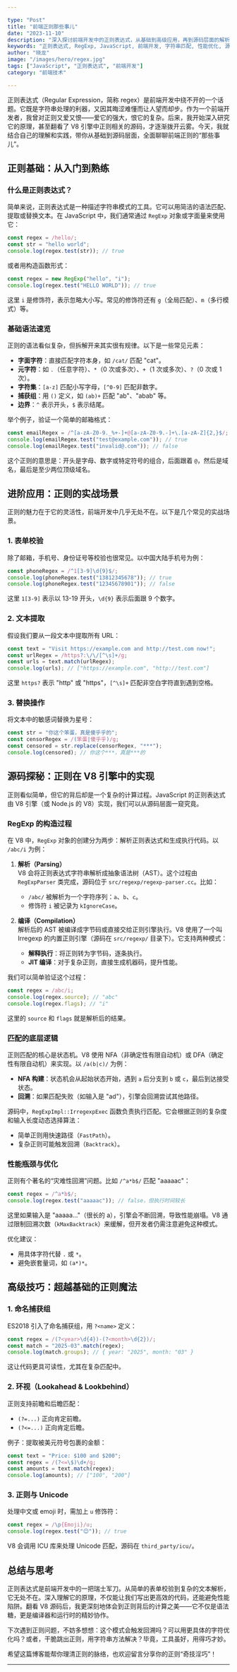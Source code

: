 ```yaml
---

type: "Post"
title: "前端正则那些事儿"
date: "2023-11-10"
description: "深入探讨前端开发中的正则表达式，从基础到高级应用，再到源码层面的解析，带你全面掌握正则的奥秘。"
keywords: "正则表达式, RegExp, JavaScript, 前端开发, 字符串匹配, 性能优化, 源码解析"
author: "晓龙"
image: "/images/hero/regex.jpg"
tags: ["JavaScript", "正则表达式", "前端开发"]
category: "前端技术"

---
```


正则表达式（Regular Expression，简称 regex）是前端开发中绕不开的一个话题。它既是字符串处理的利器，又因其晦涩难懂而让人望而却步。作为一个前端开发者，我曾对正则又爱又恨——爱它的强大，恨它的复杂。后来，我开始深入研究它的原理，甚至翻看了 V8 引擎中正则相关的源码，才逐渐拨开云雾。今天，我就结合自己的理解和实践，带你从基础到源码层面，全面聊聊前端正则的“那些事儿”。

## 正则基础：从入门到熟练

### 什么是正则表达式？

简单来说，正则表达式是一种描述字符串模式的工具。它可以用简洁的语法匹配、提取或替换文本。在 JavaScript 中，我们通常通过 `RegExp` 对象或字面量来使用它：

```javascript
const regex = /hello/;
const str = "hello world";
console.log(regex.test(str)); // true
```

或者用构造函数形式：

```javascript
const regex = new RegExp("hello", "i");
console.log(regex.test("HELLO WORLD")); // true
```

这里 `i` 是修饰符，表示忽略大小写。常见的修饰符还有 `g`（全局匹配）、`m`（多行模式）等。

### 基础语法速览

正则的语法看似复杂，但拆解开来其实很有规律。以下是一些常见元素：

- **字面字符**：直接匹配字符本身，如 `/cat/` 匹配 "cat"。
- **元字符**：如 `.`（任意字符）、`*`（0 次或多次）、`+`（1 次或多次）、`?`（0 次或 1 次）。
- **字符集**：`[a-z]` 匹配小写字母，`[^0-9]` 匹配非数字。
- **捕获组**：用 `()` 定义，如 `(ab)+` 匹配 "ab"、"abab" 等。
- **边界**：`^` 表示开头，`$` 表示结尾。

举个例子，验证一个简单的邮箱格式：

```javascript
const emailRegex = /^[a-zA-Z0-9._%+-]+@[a-zA-Z0-9.-]+\.[a-zA-Z]{2,}$/;
console.log(emailRegex.test("test@example.com")); // true
console.log(emailRegex.test("invalid@.com")); // false
```

这个正则的意思是：开头是字母、数字或特定符号的组合，后面跟着 `@`，然后是域名，最后是至少两位顶级域名。

## 进阶应用：正则的实战场景

正则的魅力在于它的灵活性，前端开发中几乎无处不在。以下是几个常见的实战场景。

### 1. 表单校验

除了邮箱，手机号、身份证号等校验也很常见。以中国大陆手机号为例：

```javascript
const phoneRegex = /^1[3-9]\d{9}$/;
console.log(phoneRegex.test("13812345678")); // true
console.log(phoneRegex.test("12345678901")); // false
```

这里 `1[3-9]` 表示以 13-19 开头，`\d{9}` 表示后面跟 9 个数字。

### 2. 文本提取

假设我们要从一段文本中提取所有 URL：

```javascript
const text = "Visit https://example.com and http://test.com now!";
const urlRegex = /https?:\/\/[^\s]+/g;
const urls = text.match(urlRegex);
console.log(urls); // ["https://example.com", "http://test.com"]
```

这里 `https?` 表示 "http" 或 "https"，`[^\s]+` 匹配非空白字符直到遇到空格。

### 3. 替换操作

将文本中的敏感词替换为星号：

```javascript
const str = "你这个笨蛋，真是傻乎乎的";
const censorRegex = /(笨蛋|傻乎乎)/g;
const censored = str.replace(censorRegex, "***");
console.log(censored); // 你这个***，真是***的
```

## 源码探秘：正则在 V8 引擎中的实现

正则看似简单，但它的背后却是一个复杂的计算过程。JavaScript 的正则表达式由 V8 引擎（或 Node.js 的 V8）实现，我们可以从源码层面一窥究竟。

### RegExp 的构造过程

在 V8 中，`RegExp` 对象的创建分为两步：解析正则表达式和生成执行代码。以 `/abc/i` 为例：

1. **解析（Parsing）**  
   V8 会将正则表达式字符串解析成抽象语法树（AST）。这个过程由 `RegExpParser` 类完成，源码位于 `src/regexp/regexp-parser.cc`。比如：
   - `/abc/` 被解析为一个字符序列：`a`、`b`、`c`。
   - 修饰符 `i` 被记录为 `kIgnoreCase`。

2. **编译（Compilation）**  
   解析后的 AST 被编译成字节码或直接交给正则引擎执行。V8 使用了一个叫 Irregexp 的内置正则引擎（源码在 `src/regexp/` 目录下）。它支持两种模式：
   - **解释执行**：将正则转为字节码，逐条执行。
   - **JIT 编译**：对于复杂正则，直接生成机器码，提升性能。

我们可以简单验证这个过程：

```javascript
const regex = /abc/i;
console.log(regex.source); // "abc"
console.log(regex.flags); // "i"
```

这里的 `source` 和 `flags` 就是解析后的结果。

### 匹配的底层逻辑

正则匹配的核心是状态机。V8 使用 NFA（非确定性有限自动机）或 DFA（确定性有限自动机）来实现。以 `/a(b|c)/` 为例：

- **NFA 构建**：状态机会从起始状态开始，遇到 `a` 后分支到 `b` 或 `c`，最后到达接受状态。
- **回溯**：如果匹配失败（如输入是 "ad"），引擎会回溯尝试其他路径。

源码中，`RegExpImpl::IrregexpExec` 函数负责执行匹配。它会根据正则的复杂度和输入长度动态选择算法：
- 简单正则用快速路径（`FastPath`）。
- 复杂正则可能触发回溯（`Backtrack`）。

### 性能瓶颈与优化

正则有个著名的“灾难性回溯”问题。比如 `/^a*b$/` 匹配 "aaaaac"：

```javascript
const regex = /^a*b$/;
console.log(regex.test("aaaaac")); // false，但执行时间较长
```

这里如果输入是 "aaaaa..."（很长的 a），引擎会不断回溯，导致性能崩塌。V8 通过限制回溯次数（`kMaxBacktrack`）来缓解，但开发者仍需注意避免这种模式。

优化建议：
- 用具体字符代替 `.` 或 `*`。
- 避免嵌套量词，如 `(a*)*`。

## 高级技巧：超越基础的正则魔法

### 1. 命名捕获组

ES2018 引入了命名捕获组，用 `?<name>` 定义：

```javascript
const regex = /(?<year>\d{4})-(?<month>\d{2})/;
const match = "2025-03".match(regex);
console.log(match.groups); // { year: "2025", month: "03" }
```

这让代码更具可读性，尤其在复杂匹配中。

### 2. 环视（Lookahead & Lookbehind）

正则支持前瞻和后瞻匹配：
- `(?=...)` 正向肯定前瞻。
- `(?<=...)` 正向肯定后瞻。

例子：提取被美元符号包裹的金额：

```javascript
const text = "Price: $100 and $200";
const regex = /(?<=\$)\d+/g;
const amounts = text.match(regex);
console.log(amounts); // ["100", "200"]
```

### 3. 正则与 Unicode

处理中文或 emoji 时，需加上 `u` 修饰符：

```javascript
const regex = /\p{Emoji}/u;
console.log(regex.test("😊")); // true
```

V8 会调用 ICU 库来处理 Unicode 匹配，源码在 `third_party/icu/`。

## 总结与思考

正则表达式是前端开发中的一把瑞士军刀。从简单的表单校验到复杂的文本解析，它无处不在。深入理解它的原理，不仅能让我们写出更高效的代码，还能避免性能陷阱。翻看 V8 源码后，我更深刻地体会到正则背后的计算之美——它不仅是语法糖，更是编译器和运行时的精妙协作。

下次遇到正则问题，不妨多想想：这个模式会触发回溯吗？可以用更具体的字符优化吗？或者，干脆跳出正则，用字符串方法解决？毕竟，工具虽好，用得巧才妙。

希望这篇博客能帮你理清正则的脉络，也欢迎留言分享你的正则“奇技淫巧”！

---